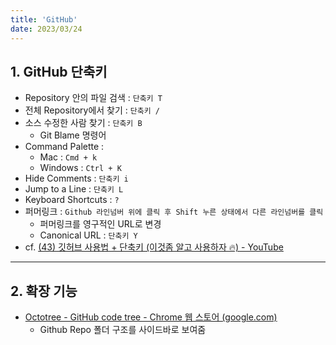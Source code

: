 ```yaml
---
title: 'GitHub'
date: 2023/03/24
---
```


## 1. GitHub 단축키

- Repository 안의 파일 검색 : `단축키 T`
- 전체 Repository에서 찾기 : `단축키 /`
- 소스 수정한 사람 찾기 : `단축키 B`
  - Git Blame 명령어
- Command Palette :
  - Mac : `Cmd + k`
  - Windows : `Ctrl + K`
- Hide Comments : `단축키 i`
- Jump to a Line : `단축키 L`
- Keyboard Shortcuts : `?`
- 퍼머링크 : `Github 라인넘버 위에 클릭 후 Shift 누른 상태에서 다른 라인넘버를 클릭`
  - 퍼머링크를 영구적인 URL로 변경
  - Canonical URL : `단축키 Y`
- cf. [(43) 깃허브 사용법 + 단축키 (이것좀 알고 사용하자 🔥) - YouTube](https://www.youtube.com/watch?v=2tK0txsNd6U)

---

## 2. 확장 기능

- [Octotree - GitHub code tree - Chrome 웹 스토어 (google.com)](https://chrome.google.com/webstore/detail/octotree-github-code-tree/bkhaagjahfmjljalopjnoealnfndnagc?utm_source=chrome-ntp-icon)
  - Github Repo 폴더 구조를 사이드바로 보여줌
